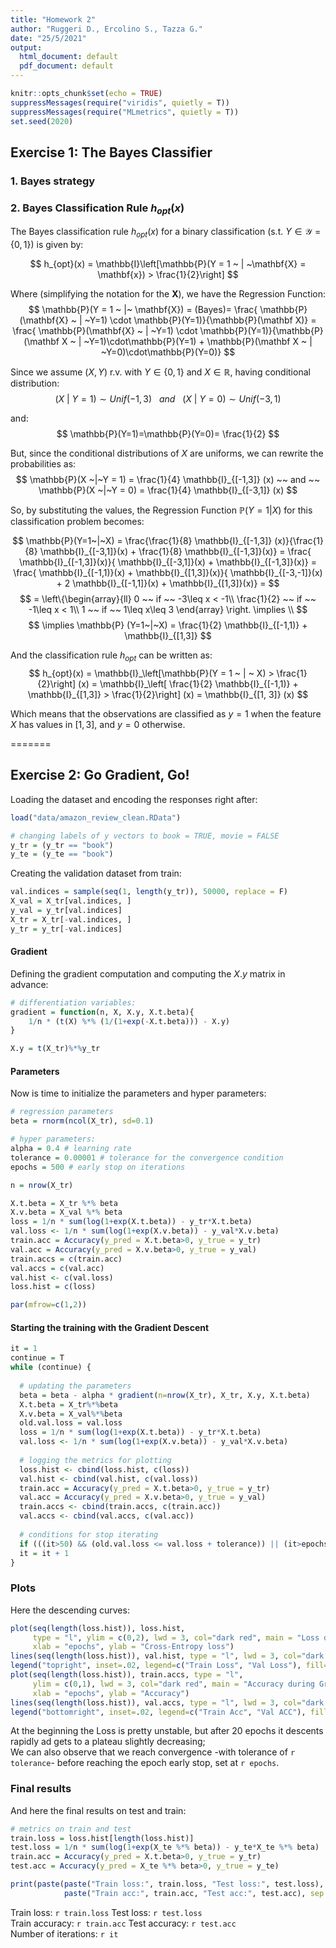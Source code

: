 ```yaml
---
title: "Homework 2"
author: "Ruggeri D., Ercolino S., Tazza G."
date: "25/5/2021"
output:
  html_document: default
  pdf_document: default
---
```


```r
knitr::opts_chunk$set(echo = TRUE)
suppressMessages(require("viridis", quietly = T))
suppressMessages(require("MLmetrics", quietly = T))
set.seed(2020)
```

## Exercise 1: The Bayes Classifier

### 1. Bayes strategy

### 2. Bayes Classification Rule $h_{opt}(x)$

The Bayes classification rule $h_{opt}(x)$ for a binary classification (s.t. $Y \in \mathcal{Y} = \{0,1\}$) is given by:

$$
h_{opt}(x) = \mathbb{I}\left[\mathbb{P}(Y = 1 ~ | ~\mathbf{X} = \mathbf{x}) > \frac{1}{2}\right]
$$

Where (simplifying the notation for the $\mathbf{X}$), we have the Regression Function:
$$
\mathbb{P}(Y = 1 ~ |~ \mathbf{X}) = (Bayes)= \frac{ \mathbb{P}(\mathbf{X} ~ | ~Y=1) \cdot \mathbb{P}(Y=1)}{\mathbb{P}(\mathbf X)} =   \frac{ \mathbb{P}(\mathbf{X} ~ | ~Y=1) \cdot \mathbb{P}(Y=1)}{\mathbb{P}(\mathbf X ~ | ~Y=1)\cdot\mathbb{P}(Y=1) + \mathbb{P}(\mathbf X ~ | ~Y=0)\cdot\mathbb{P}(Y=0)}
$$

Since we assume $(X,Y)$ r.v. with $Y \in \{0,1\}$ and $X \in \mathbb{R}$, having conditional distribution:
$$
(X ~|~Y = 1) \sim Unif(-1, 3) ~~~ and~~~ (X ~|~Y = 0) \sim Unif(-3, 1)
$$

and:
$$
\mathbb{P}(Y=1)=\mathbb{P}(Y=0)= \frac{1}{2}
$$ 

But, since the conditional distributions of $X$ are uniforms, we can rewrite the probabilities as:
$$
\mathbb{P}(X ~|~Y = 1) = \frac{1}{4} \mathbb{I}_{[-1,3]} (x) ~~ and ~~ \mathbb{P}(X ~|~Y = 0) = \frac{1}{4} \mathbb{I}_{[-3,1]} (x)  
$$


So, by substituting the values, the Regression Function $\mathbb{P}(Y=1|X)$ for this classification problem becomes:

$$
\mathbb{P}(Y=1~|~X) = \frac{\frac{1}{8} \mathbb{I}_{[-1,3]} (x)}{\frac{1}{8} \mathbb{I}_{[-3,1]}(x) + \frac{1}{8} \mathbb{I}_{[-1,3]}(x)} =  \frac{ \mathbb{I}_{[-1,3]}(x)}{ \mathbb{I}_{[-3,1]}(x) +  \mathbb{I}_{[-1,3]}(x)} = \frac{ \mathbb{I}_{[-1,1)}(x) + \mathbb{I}_{[1,3]}(x)}{ \mathbb{I}_{[-3,-1]}(x) + 2 \mathbb{I}_{[-1,1]}(x) +  \mathbb{I}_{[1,3]}(x)}  = 
$$
$$
 = \left\{\begin{array}{ll}
                  0 ~~ if ~~ -3\leq x < -1\\
                  \frac{1}{2} ~~ if ~~ -1\leq x < 1\\
                  1 ~~ if ~~ 1\leq x\leq 3
                \end{array}
              \right. \implies \\
$$
$$
 \implies \mathbb{P} (Y=1~|~X) = \frac{1}{2} \mathbb{I}_{[-1,1)} + \mathbb{I}_{[1,3]}
$$

And the classification rule $h_{opt}$ can be written as:
$$
h_{opt}(x) = \mathbb{I}_\left[\mathbb{P}(Y = 1 ~ | ~ X) > \frac{1}{2}\right] (x) = \mathbb{I}_\left[ \frac{1}{2} \mathbb{I}_{[-1,1)} + \mathbb{I}_{[1,3]} > \frac{1}{2}\right] (x) = \mathbb{I}_{[1, 3]} (x)
$$

Which means that the observations are classified as $y=1$ when the feature $X$ has values in $[1,3]$, and $y=0$ otherwise.



=======

## Exercise 2: Go Gradient, Go!

Loading the dataset and encoding the responses right after: 

```r
load("data/amazon_review_clean.RData")

# changing labels of y vectors to book = TRUE, movie = FALSE
y_tr = (y_tr == "book")
y_te = (y_te == "book")

```

Creating the validation dataset from train:

```r
val.indices = sample(seq(1, length(y_tr)), 50000, replace = F)
X_val = X_tr[val.indices, ]
y_val = y_tr[val.indices]
X_tr = X_tr[-val.indices, ]
y_tr = y_tr[-val.indices]
```

#### Gradient
Defining the gradient computation and computing the $X.y$ matrix in advance:

```r
# differentiation variables:
gradient = function(n, X, X.y, X.t.beta){
    1/n * (t(X) %*% (1/(1+exp(-X.t.beta))) - X.y)
}

X.y = t(X_tr)%*%y_tr
```

#### Parameters
Now is time to initialize the parameters and hyper parameters:

```r
# regression parameters
beta = rnorm(ncol(X_tr), sd=0.1)

# hyper parameters:
alpha = 0.4 # learning rate
tolerance = 0.00001 # tolerance for the convergence condition
epochs = 500 # early stop on iterations

n = nrow(X_tr)
```

```r
X.t.beta = X_tr %*% beta
X.v.beta = X_val %*% beta
loss = 1/n * sum(log(1+exp(X.t.beta)) - y_tr*X.t.beta)
val.loss <- 1/n * sum(log(1+exp(X.v.beta)) - y_val*X.v.beta)
train.acc = Accuracy(y_pred = X.t.beta>0, y_true = y_tr)
val.acc = Accuracy(y_pred = X.v.beta>0, y_true = y_val)
train.accs = c(train.acc)
val.accs = c(val.acc)
val.hist <- c(val.loss)
loss.hist = c(loss)

par(mfrow=c(1,2))
```

#### Starting the training with the Gradient Descent

```r
it = 1
continue = T
while (continue) {
  
  # updating the parameters 
  beta = beta - alpha * gradient(n=nrow(X_tr), X_tr, X.y, X.t.beta)
  X.t.beta = X_tr%*%beta
  X.v.beta = X_val%*%beta
  old.val.loss = val.loss
  loss = 1/n * sum(log(1+exp(X.t.beta)) - y_tr*X.t.beta)
  val.loss <- 1/n * sum(log(1+exp(X.v.beta)) - y_val*X.v.beta)
  
  # logging the metrics for plotting
  loss.hist <- cbind(loss.hist, c(loss))
  val.hist <- cbind(val.hist, c(val.loss))
  train.acc = Accuracy(y_pred = X.t.beta>0, y_true = y_tr)
  val.acc = Accuracy(y_pred = X.v.beta>0, y_true = y_val)
  train.accs <- cbind(train.accs, c(train.acc))
  val.accs <- cbind(val.accs, c(val.acc))
  
  # conditions for stop iterating
  if (((it>50) && (old.val.loss <= val.loss + tolerance)) || (it>epochs)){continue = F}
  it = it + 1
}

```

### Plots
Here the descending curves:

```r
plot(seq(length(loss.hist)), loss.hist, 
     type = "l", ylim = c(0,2), lwd = 3, col="dark red", main = "Loss during Gradient Descent",
     xlab = "epochs", ylab = "Cross-Entropy loss")
lines(seq(length(loss.hist)), val.hist, type = "l", lwd = 3, col="dark blue")
legend("topright", inset=.02, legend=c("Train Loss", "Val Loss"), fill=c("dark red", "dark blue"))
plot(seq(length(loss.hist)), train.accs, type = "l",
     ylim = c(0,1), lwd = 3, col="dark red", main = "Accuracy during Gradient Descent",
     xlab = "epochs", ylab = "Accuracy")
lines(seq(length(loss.hist)), val.accs, type = "l", lwd = 3, col="dark blue")
legend("bottomright", inset=.02, legend=c("Train Acc", "Val ACC"), fill=c("dark red", "dark blue"))
```

At the beginning the Loss is pretty unstable, but after 20 epochs it descents rapidly ad gets to a plateau slightly decreasing; <br>
We can also observe that we reach convergence -with tolerance of `r tolerance`- before reaching the epoch early stop, set at `r epochs`.

### Final results
And here the final results on test and train:

```r
# metrics on train and test
train.loss = loss.hist[length(loss.hist)]
test.loss = 1/n * sum(log(1+exp(X_te %*% beta)) - y_te*X_te %*% beta)
train.acc = Accuracy(y_pred = X.t.beta>0, y_true = y_tr)
test.acc = Accuracy(y_pred = X_te %*% beta>0, y_true = y_te)

print(paste(paste("Train loss:", train.loss, "Test loss:", test.loss), 
            paste("Train acc:", train.acc, "Test acc:", test.acc), sep = "\n"))
```
Train loss: `r train.loss` Test loss: `r test.loss` \
Train accuracy: `r train.acc` Test accuracy: `r test.acc` \
Number of iterations: `r it`
